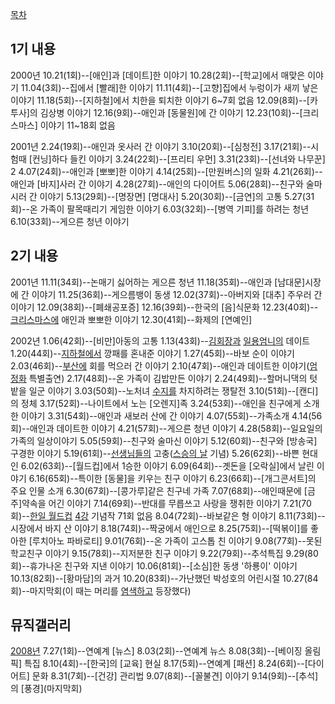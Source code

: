 [[목차]]

== 1기 내용 ==
2000년
10.21(1회)--[애인]과 [데이트]한 이야기
10.28(2회)--[학교]에서 매맞은 이야기
11.04(3회)--집에서 [빨래]한 이야기
11.11(4회)--[고향]집에서 누렁이가 새끼 낳은 이야기
11.18(5회)--[지하철]에서 치한을 퇴치한 이야기
6~7회 없음
12.09(8회)--[카투사]의 김상병 이야기
12.16(9회)--애인과 [동물원]에 간 이야기
12.23(10회)--[크리스마스] 이야기
11~18회 없음

2001년
2.24(19회)--애인과 옷사러 간 이야기
3.10(20회)--[심청전]
3.17(21회)--시험때 [컨닝]하다 들킨 이야기
3.24(22회)--[프리티 우먼]
3.31(23회)--[선녀와 나무꾼] 2
4.07(24회)--애인과 [뽀뽀]한 이야기
4.14(25회)--[만원버스]의 일화
4.21(26회)--애인과 [바지]사러 간 이야기
4.28(27회)--애인의 다이어트
5.06(28회)--친구와 술마시러 간 이야기
5.13(29회)--[명장면] [명대사]
5.20(30회)--[금연]의 고통
5.27(31회)--온 가족이 팔목때리기 게임한 이야기
6.03(32회)--[병역 기피]를 하려는 청년
6.10(33회)--게으른 청년 이야기

== 2기 내용 ==
2001년
11.11(34회)--논매기 싫어하는 게으른 청년
11.18(35회)--애인과 [남대문]시장에 간 이야기
11.25(36회)--게으름뱅이 동생
12.02(37회)--아버지와 [대추] 주우러 간 이야기
12.09(38회)--[폐쇄공포증]
12.16(39회)--한국의 [음]식문화
12.23(40회)--[[크리스마스]]에 애인과 뽀뽀한 이야기
12.30(41회)--화제의 [연예인]

2002년
1.06(42회)--[비만]아동의 고통
1.13(43회)--[[김회장]]과 [[일용엄니]]의 데이트
1.20(44회)--[[지하철]]에서 깡패를 혼내준 이야기
1.27(45회)--바보 순이 이야기
2.03(46회)--[[부산]]에 회를 먹으러 간 이야기
2.10(47회)--애인과 데이트한 이야기([[엄정화]] 특별출연)
2.17(48회)--온 가족이 김밥만든 이야기
2.24(49회)--할머니댁의 텃밭을 일군 이야기
3.03(50회)--노처녀 [[수지]]를 차지하려는 쟁탈전
3.10(51회)--[캔디]의 정체
3.17(52회)--나이트에서 노는 [오렌지]족
3.24(53회)--애인을 친구에게 소개한 이야기
3.31(54회)--애인과 새보러 산에 간 이야기
4.07(55회)--가족소개
4.14(56회)--애인과 데이트한 이야기
4.21(57회)--게으른 청년 이야기
4.28(58회)--일요일의 가족의 일상이야기
5.05(59회)--친구와 술마신 이야기
5.12(60회)--친구와 [방송국] 구경한 이야기
5.19(61회)--[[선생님]]들의 고충([[스승의 날]] 기념)
5.26(62회)--바쁜 현대인
6.02(63회)--[월드컵]에서 1승한 이야기
6.09(64회)--곗돈을 [오락실]에서 날린 이야기
6.16(65회)--특이한 [동물]을 키우는 친구 이야기
6.23(66회)--[개그콘서트]의 주요 인물 소개
6.30(67회)--[콩가루]같은 친구네 가족
7.07(68회)--애인때문에 [금주]약속을 어긴 이야기
7.14(69회)--반대를 무릅쓰고 사랑을 쟁취한 이야기
7.21(70회)--[[한일 월드컵]] [[4강]] 기념작
71회 없음
8.04(72회)--바보같은 형 이야기
8.11(73회)--시장에서 바지 산 이야기
8.18(74회)--짝궁에서 애인으로
8.25(75회)--[떡볶이]를 좋아한 [루치아노 파바로티]
9.01(76회)--온 가족이 고스톱 친 이야기
9.08(77회)--못된 학교친구 이야기
9.15(78회)--지저분한 친구 이야기
9.22(79회)--추석특집
9.29(80회)--휴가나온 친구와 지낸 이야기
10.06(81회)--[소심]한 동생 '하룡이' 이야기
10.13(82회)--[황마담]의 과거
10.20(83회)--가난했던 박성호의 어린시절
10.27(84회)--마지막회(이 때는 머리를 [[염색]]하고 등장했다)

== 뮤직갤러리 ==
[[2008년]]
7.27(1회)--연예계 [뉴스]
8.03(2회)--연예계 뉴스
8.08(3회)--[베이징 올림픽] 특집
8.10(4회)--[한국]의 [교육] 현실
8.17(5회)--연예계 [패션]
8.24(6회)--[다이어트] 문화
8.31(7회)--[건강] 관리법
9.07(8회)--[꼴불견] 이야기
9.14(9회)--[추석]의 [풍경](마지막회)
